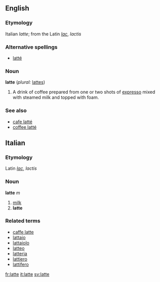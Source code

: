 ==English==

===Etymology===
Italian ''latte''; from the Latin ''[[lac]]'', ''lactis''

===Alternative spellings===
*[[latté]]

===Noun===
'''latte'''  (''plural:'' [[lattes]])
#A drink of coffee prepared from one or two shots of [[expresso]] mixed with steamed milk and topped with foam.  <!--Isn't it topped with whipped cream?-->

===See also===
*[[cafe latté]]
*[[coffee latté]]

==Italian==
===Etymology===
Latin ''[[lac]]'', ''lactis''
===Noun===
'''latte''' ''m''

#[[milk]]
#'''latte'''

===Related terms===
*[[caffe latte]]
*[[lattaio]]
*[[lattaiolo]]
*[[latteo]]
*[[latteria]]
*[[lattiero]]
*[[lattifero]]

[[fr:latte]]
[[it:latte]]
[[sv:latte]]